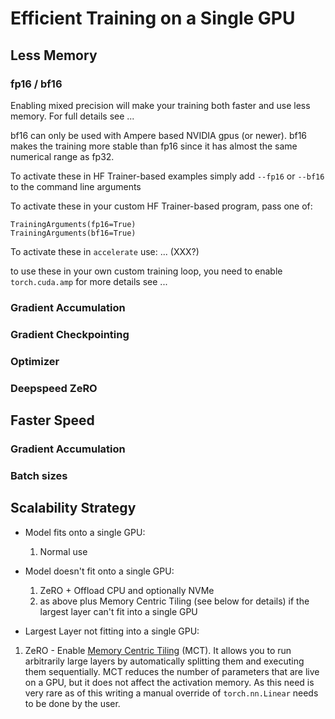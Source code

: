 <!--Copyright 2020 The HuggingFace Team. All rights reserved.

Licensed under the Apache License, Version 2.0 (the "License"); you may not use this file except in compliance with
the License. You may obtain a copy of the License at

http://www.apache.org/licenses/LICENSE-2.0

Unless required by applicable law or agreed to in writing, software distributed under the License is distributed on
an "AS IS" BASIS, WITHOUT WARRANTIES OR CONDITIONS OF ANY KIND, either express or implied. See the License for the
-->

# Efficient Training on a Single GPU



## Less Memory


### fp16 / bf16

Enabling mixed precision will make your training both faster and use less memory. For full details see ...

bf16 can only be used with Ampere based NVIDIA gpus (or newer). bf16 makes the training more stable than fp16 since it has almost the same numerical range as fp32.

To activate these in HF Trainer-based examples simply add `--fp16` or `--bf16` to the command line arguments

To activate these in your custom HF Trainer-based program, pass one of:

```
TrainingArguments(fp16=True)
TrainingArguments(bf16=True)
```

To activate these in `accelerate` use: ... (XXX?)

to use these in your own custom training loop, you need to enable `torch.cuda.amp` for more details see ...


### Gradient Accumulation


### Gradient Checkpointing


### Optimizer


### Deepspeed ZeRO




## Faster Speed

### Gradient Accumulation

### Batch sizes




## Scalability Strategy

* Model fits onto a single GPU:

    1. Normal use

* Model doesn't fit onto a single GPU:

    1. ZeRO + Offload CPU and optionally NVMe
    2. as above plus Memory Centric Tiling (see below for details) if the largest layer can't fit into a single GPU

* Largest Layer not fitting into a single GPU:

1. ZeRO - Enable [Memory Centric Tiling](https://deepspeed.readthedocs.io/en/latest/zero3.html#memory-centric-tiling) (MCT). It allows you to run arbitrarily large layers by automatically splitting them and executing them sequentially. MCT reduces the number of parameters that are live on a GPU, but it does not affect the activation memory. As this need is very rare as of this writing a manual override of `torch.nn.Linear` needs to be done by the user.

